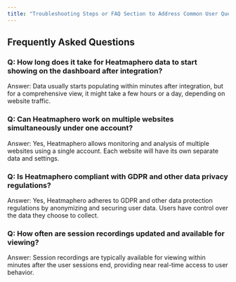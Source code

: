 ```yaml
---
title: "Troubleshooting Steps or FAQ Section to Address Common User Queries"
---
```

## Frequently Asked Questions

### Q: How long does it take for Heatmaphero data to start showing on the dashboard after integration?  
Answer: Data usually starts populating within minutes after integration, but for a comprehensive view, it might take a few hours or a day, depending on website traffic.

### Q: Can Heatmaphero work on multiple websites simultaneously under one account?  
Answer: Yes, Heatmaphero allows monitoring and analysis of multiple websites using a single account. Each website will have its own separate data and settings.

### Q: Is Heatmaphero compliant with GDPR and other data privacy regulations?
Answer: Yes, Heatmaphero adheres to GDPR and other data protection regulations by anonymizing and securing user data. Users have control over the data they choose to collect.

### Q: How often are session recordings updated and available for viewing?  
Answer: Session recordings are typically available for viewing within minutes after the user sessions end, providing near real-time access to user behavior.
